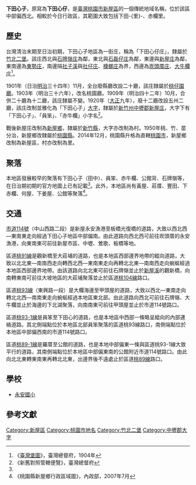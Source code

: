 {{noteTA　
|1 = zh-cn:庄; zh-hk:庄; zh-tw:庄;
}}
'''下田心子'''，原寫為'''下田心仔'''，是[[臺灣|臺灣]][[桃園市|桃園市]][[新屋區|新屋區]]的一個傳統地域名稱，位於該區中部偏西北。相較於今日行政區，其範圍大致包括下田-{里}-、赤欄里。

==歷史==
台灣清治末期至日治初期，下田心子地區為一街庄，稱為「下田心仔庄」，隸屬於[[竹北二堡|竹北二堡]]。該庄西北與[[石牌嶺庄|石牌嶺庄]]為鄰，東北與[[石磊仔庄|石磊仔庄]]為鄰，東邊與[[新屋_(大字)|新屋庄]]為鄰，東南邊為[[東勢_(桃園市新屋區)|東勢庄]]，南邊隔[[社子溪|社子溪]]與[[社子_(桃園市新屋區)|社仔庄]]、[[槺榔_(桃園市)|槺榔庄]]為界，西邊為[[崁頭厝_(桃園市)|崁頭厝庄]]、[[大牛欄庄|大牛欄庄]]<ref name="臺灣堡圖">《[[臺灣堡圖|臺灣堡圖]]》，臺灣總督府，1904年</ref>。

1901年（日治[[明治|明治]]三十四年）11月，全台廢縣廳改設二十廳，該庄隸屬於[[桃仔園廳|桃仔園廳]]。1903年（明治三十六年），改名桃園廳。1909年（明治四十二年）10月，合併二十廳為十二廳，該庄隸屬不變。1920年（[[大正|大正]]九年），廢十二廳改設五州二廳，該庄改制並雅化為「下田心子」[[大字|大字]]，隸屬於[[新竹州|新竹州]][[中壢郡|中壢郡]][[新屋庄|新屋庄]]，大字下有「下田心子」、「員笨」、「赤牛欄」小字名<ref>《新舊對照管轄便覽》，臺灣總督府</ref>。

戰後新屋庄改制為[[新屋鄉|新屋鄉]]，隸屬於[[新竹縣|新竹縣]]，大字亦改制為村。1950年桃、竹、苗分治，新屋鄉改隸屬於[[桃園縣|桃園縣]]。2014年12月，桃園縣升格為直轄[[桃園市|桃園市]]，新屋鄉改制為新屋區，村亦改制為里。

==聚落==
本地區發展較早的聚落有下田心子（田中）、員笨、赤牛欄、公館背、石牌嶺等，在日治期初期的官方地圖上已有記載<ref name="臺灣堡圖"/>。此外，本地區尚有黃屋、莊厝、豐田、下赤欄、何屋、下姜屋、公館等聚落<ref>《桃園縣新屋鄉行政區域圖》，內政部，2007年7月</ref>。

==交通==
[[市道114號|市道114號]]（中山西路二段）是新屋永安漁港至板橋光復橋的道路，大致以西北西—東南東走向經過下田心子地區中部偏南。由此道路向西北西可前往崁頭厝的永安漁港，向東南東可前往新屋市區、中壢、鶯歌、板橋等地。

區道[[桃91線|桃91線]]是觀新橋至大莊埔的道路，也是本地區西部邊界地帶的縱向道路，大致以北北東—南南西走向轉西北西—東南東走向再轉北北東—南南西走向蜿蜒經過本地區西部邊界地帶。由該道路向北北東可前往石牌嶺並止於[[新屋溪|新屋溪]]的觀新橋，向南轉東南可前往大坡地區的大莊埔聚落並止於區道[[桃104線|桃104線]]路口。

區道[[桃93線|桃93線]]（東興路一段）是大欄海邊至甲頭屋的道路，大致以西北—東南走向轉北北西—南南東走向蜿蜒經過本地區東北部。由此道路向西北可前往石牌嶺、大牛欄並止於海邊的下北湖聚落，向南南東可前往甲頭屋並止於市道114號路口。

區道[[桃93-1線|桃93-1線]]是員笨至下田心的道路，也是本地區中西部一條略呈縱向的內部連絡道路。其北側端點位於本地區北部員笨聚落的區道桃93線路口，南側端點位於本地區中部偏西南的市道114號路口。

區道[[桃89-1線|桃89-1線]]是羅厝至公館的道路，也是本地中部偏東一條與區道桃93-1線大致平行的道路，其南側端點位於本地區中部偏東南的公館附近市道114號路口。由此向北北東轉東南東再轉北北東，出邊界後不遠處止於區道[[桃89線|桃89線]]路口。

==學校==
*[[永安國小|永安國小]]

==參考文獻==
{{reflist}}

{{中壢郡}}

[[Category:新屋區|Category:新屋區]]
[[Category:桃園市地名|Category:桃園市地名]]
[[Category:竹北二堡|Category:竹北二堡]]
[[Category:中壢郡大字|Category:中壢郡大字]]